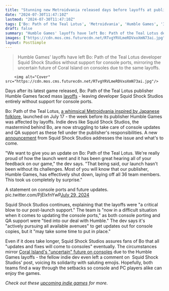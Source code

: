 ```yaml
---
title: "Stunning new Metroidvania released days before layoffs at publisher Humble Games says devs 'are now in a difficult situation when it comes to updating the console ports'"
date: "2024-07-30T11:47:10Z"
lastmod: "2024-07-30T11:47:10Z"
tags: ['Bo: Path of the Teal Lotus', 'Metroidvania', 'Humble Games', 'Indie Games', 'Squid Shock Studios', 'Console Ports', 'Layoffs']
draft: false
summary: "Humble Games' layoffs have left Bo: Path of the Teal Lotus developer Squid Shock Studios without support for console ports, mirroring the uncertain future of Coral Island on consoles due to the same layoffs."
images: ["https://cdn.mos.cms.futurecdn.net/RTvgYRVLmeRDVxoXmN73ai.jpg"]
layout: PostSimple
---
```

> Humble Games' layoffs have left Bo: Path of the Teal Lotus developer Squid Shock Studios without support for console ports, mirroring the uncertain future of Coral Island on consoles due to the same layoffs.


        <img alt="Cover" src="https://cdn.mos.cms.futurecdn.net/RTvgYRVLmeRDVxoXmN73ai.jpg"/>
        
Days after its latest game released, Bo: Path of the Teal Lotus publisher Humble Games faced mass [<u>layoffs</u>](https://www.gamesradar.com/games/ign-owner-reportedly-closes-humble-games-publisher-of-wildly-popular-indie-games-like-coral-island-unpacking-signalis-and-forager/) - leaving developer Squid Shock Studios entirely without support for console ports.

Bo: Path of the Teal Lotus, [a whimsical Metroidvania inspired by Japanese folklore](https://www.gamesradar.com/games/adventure/this-beautiful-japanese-mythology-inspired-metroidvania-is-far-from-a-hollow-knight-clone-but-its-exactly-what-you-need-while-you-wait-for-silksong/), launched on July 17 - the week before its publisher Humble Games was affected by layoffs. Indie devs like Squid Shock Studios, the mastermind behind Bo, are now struggling to take care of console updates and QA support as these fell under the publisher's responsibilities. A new [announcement](https://x.com/SquidShock/status/1817973044826226968) from Squid Shock Studios addresses the issue and what's to come.

"We want to give you an update on Bo: Path of the Teal Lotus. We're really proud of how the launch went and it has been great hearing all of your feedback on our game," the dev says. "That being said, our launch hasn't been without its challenges. Most of you will know that our publisher, Humble Games, has effectively shut down, laying off all 36 team members. This took us completely by surprise."

A statement on console ports and future updates. pic.twitter.com/PjElxfnYwP[July 29, 2024](https://twitter.com/SquidShock/status/1817973044826226968)

Squid Shock Studios continues, explaining that the layoffs were "a critical blow to our post-launch support." The team is "now in a difficult situation when it comes to updating the console ports," as both console porting and QA support were "tied into our deal with Humble." The dev says it's "actively pursuing all available avenues" to get updates out for console copies, but it "may take some time to put in place."

Even if it does take longer, Squid Shock Studios assures fans of Bo that all "updates and fixes will come to consoles" eventually. The circumstances mirror [<u>Coral Island's "uncertain" future on consoles</u>](https://www.gamesradar.com/games/simulation/after-2-years-switch-players-still-dont-have-stardew-valley-like-farming-sim-coral-island-and-now-devs-say-humble-games-layoffs-leave-the-games-future-on-all-consoles-uncertain/) due to the Humble Games layoffs - the fellow indie dev even left a comment on  Squid Shock Studios' post, voicing its solidarity with saluting emojis. Hopefully, both teams find a way through the setbacks so console and PC players alike can enjoy the games.

*Check out these *[<u><em>upcoming indie games</em></u>](https://www.gamesradar.com/upcoming-indie-games/)* for more.*
        